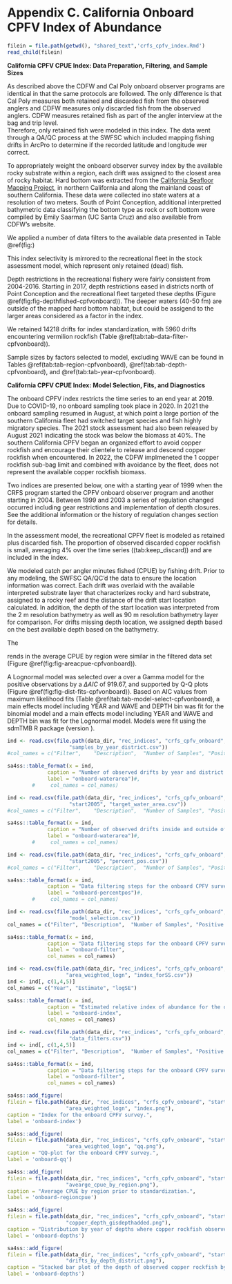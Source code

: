 # Appendix C. California Onboard CPFV Index of Abundance {#onboard-cpfv-index}


```r

filein = file.path(getwd(), "shared_text",'crfs_cpfv_index.Rmd')
read_child(filein)
```

**California CPFV CPUE Index: Data Preparation, Filtering, and Sample Sizes**

As described above the CDFW and Cal Poly onboard observer programs are identical 
in that the same protocols are followed.  The only difference is that Cal Poly
measures both retained and discarded fish from the observed anglers and CDFW
measures only discarded fish from the observed anglers. CDFW measures retained 
fish as part of the angler interview at the bag and trip level.  
Therefore, only retained fish were modeled in this index. 
The data went through a QA/QC process at the SWFSC which included mapping 
fishing drifts in ArcPro to determine if the recorded latitude and longitude wer correct.  

To appropriately weight the onboard observer survey index by the available 
rocky substrate within a region, each drift was assigned to the closest area 
of rocky habitat. Hard bottom was extracted from 
the [California Seafloor Mapping Project](http://seafloor.otterlabs.org/index.html), 
in northern California and along the mainland coast of southern California. These data 
were collected ino state waters at a resolution of two meters. South of Point 
Conception, additional interpretted bathymetric data classifying the bottom type as 
rock or soft bottom were compiled by Emily Saarman (UC Santa Cruz) and also available 
from CDFW's website. 

We applied a number of data filters to the available data presented in Table 
\@ref(fig:)

This index 
selectivity is mirrored to the recreational 
fleet in the stock assessment model, which represent only retained (dead) 
fish. 

Depth restrictions in the recreational fishery were fairly 
consistent from 2004-2016. Starting in 2017, depth restrictions eased in districts 
north of Point Conception and the recreational fleet targeted these depths 
(Figure \@ref(fig:fig-depthfished-cpfvonboard)). The deeper waters (40-50 fm) are 
outside of the mapped hard bottom habitat, but could be assigend to the larger 
areas considered as a factor in the index.



We retained 14218 drifts for index standardization, with 
5960 drifts encountering vermilion rockfish 
(Table \@ref(tab:tab-data-filter-cpfvonboard)).  

Sample sizes by factors selected to model, excluding WAVE can be found in Tables 
\@ref(tab:tab-region-cpfvonboard), \@ref(tab:tab-depth-cpfvonboard), and \@ref(tab:tab-year-cpfvonboard).

**California CPFV CPUE Index: Model Selection, Fits, and Diagnostics**

The onboard CPFV index restricts the time series to an end year at 2019. Due to 
COVID-19, no onboard sampling took place in 2020. In 2021 the onboard sampling 
resumed in August, at which point a large portion of the southern California fleet 
had switched target species and fish highly migratory species. The 2021 stock assessment 
had also been released by August 2021 indicating the stock was below the biomass 
at 40%.  The southern California CPFV began an organized effort to avoid copper 
rockfish and encourage their clientele to release and descend copper rockfish 
when encountered. In 2022, the CDFW implmeneted the 1 copper rockfish sub-bag 
limit and combined with avoidance by the fleet, does not represent the available 
copper rockfish biomass.

Two indices are presented below, one with a starting year of 1999 when the CRFS 
program started the CPFV onboard observer program and another starting in 2004. 
Between 1999 and 2003 a series of regulation changed occurred including gear 
restrictions and implementation of depth closures.  See the additional information 
or the history of regulation changes section for details.

In the assessment model, the recreational CPFV fleet is modeled as retained plus
discarded fish. The proportion of observed discarded copper rockfish is small, 
averaging 4% over the time series (\ref(tab:keep_discard)) and are included in the index.

We modeled catch per angler minutes fished (CPUE) by fishing drift. Prior to any modeling,
the SWFSC QA/QC'd the data to ensure the location information was correct. 
Each drift was overlaid with the available interpreted substrate layer that characterizes rocky and hard substrate, assigned to a rocky reef and the distance of the 
drift start location calculated.  In addition, the depth of the start location was 
interpreted from the 2 m resolution bathymetry as well as 90 m resolution bathymetry 
layer for comparison. For drifts missing depth location, we assigned depth based on the best available depth based on the bathymetry.

The 


rends in the average CPUE by region were similar 
in the filtered data set (Figure \@ref(fig:fig-areacpue-cpfvonboard)). 

A Lognormal model  was selected over a over a Gamma model for the positive observations by a $\Delta AIC$ of 919.67, and supported by Q-Q plots (Figure \@ref(fig:fig-dist-fits-cpfvonboard)). 
Based on AIC values from maximum likelihood fits (Table \@ref(tab:tab-model-select-cpfvonboard), 
a main effects model including YEAR and WAVE and DEPTH bin 
was fit for the binomial model and a main effects model including 
YEAR and WAVE and DEPTH bin was fit for the  Lognormal model.
Models were fit using the sdmTMB R package (version ). 



```r
ind <- read.csv(file.path(data_dir, "rec_indices", "crfs_cpfv_onboard",
                    "samples_by_year_district.csv"))
#col_names = c("Filter",	"Description",	"Number of Samples", "Positive Samples")

sa4ss::table_format(x = ind,
             caption = "Number of observed drifts by year and district.",
             label = "onboard-waterarea")#,
        #     col_names = col_names)                         
```

\newpage

```r
ind <- read.csv(file.path(data_dir, "rec_indices", "crfs_cpfv_onboard",
                    "start2005", "target_water_area.csv"))
#col_names = c("Filter",	"Description",	"Number of Samples", "Positive Samples")

sa4ss::table_format(x = ind,
             caption = "Number of observed drifts inside and outside of stat waters.",
             label = "onboard-waterarea")#,
        #     col_names = col_names)                         
```


\newpage

```r
ind <- read.csv(file.path(data_dir, "rec_indices", "crfs_cpfv_onboard",
                    "start2005", "percent_pos.csv"))
#col_names = c("Filter",	"Description",	"Number of Samples", "Positive Samples")

sa4ss::table_format(x = ind,
             caption = "Data filtering steps for the onboard CPFV survey.",
             label = "onboard-percentpos")#,
        #     col_names = col_names)                         
```

\newpage

```r
ind <- read.csv(file.path(data_dir, "rec_indices", "crfs_cpfv_onboard",
                    "model_selection.csv"))
col_names = c("Filter",	"Description",	"Number of Samples", "Positive Samples")

sa4ss::table_format(x = ind,
             caption = "Data filtering steps for the onboard CPFV survey.",
             label = "onboard-filter",
             col_names = col_names)                         
```


\newpage

```r

ind <- read.csv(file.path(data_dir, "rec_indices", "crfs_cpfv_onboard", "start2005",
                   "area_weighted_logn", "index_forSS.csv"))
ind <- ind[, c(1,4,5)]
col_names = c("Year", "Estimate", "logSE")

sa4ss::table_format(x = ind,
             caption = "Estimated relative index of abundance for the onboard CPFV survey.",
             label = "onboard-index",
             col_names = col_names)                         
```



```r
ind <- read.csv(file.path(data_dir, "rec_indices", "crfs_cpfv_onboard", "start2005",
                    "data_filters.csv"))
ind <- ind[, c(1,4,5)]
col_names = c("Filter",	"Description",	"Number of Samples", "Positive Samples")

sa4ss::table_format(x = ind,
             caption = "Data filtering steps for the onboard CPFV survey.",
             label = "onboard-filter",
             col_names = col_names)                         
```

\newpage

```r
sa4ss::add_figure(
filein = file.path(data_dir, "rec_indices", "crfs_cpfv_onboard", "start2005",
                   "area_weighted_logn", "index.png"), 
caption = "Index for the onboard CPFV survey.",
label = 'onboard-index')
```

\newpage

```r
sa4ss::add_figure(
filein = file.path(data_dir, "rec_indices", "crfs_cpfv_onboard", "start2005",
                   "area_weighted_logn", "qq.png"), 
caption = "QQ-plot for the onboard CPFV survey.",
label = 'onboard-qq')
```

\newpage


```r
sa4ss::add_figure(
filein = file.path(data_dir, "rec_indices", "crfs_cpfv_onboard", "start2005",
                   "avearge_cpue_by_region.png"), 
caption = "Average CPUE by region prior to standardization.",
label = 'onboard-regioncpue')
```

\newpage

```r
sa4ss::add_figure(
filein = file.path(data_dir, "rec_indices", "crfs_cpfv_onboard", "start2005",
                   "copper_depth_gisdepthadded.png"), 
caption = "Distribution by year of depths where copper rockfish observed.",
label = 'onboard-depths')
```

\newpage


```r
sa4ss::add_figure(
filein = file.path(data_dir, "rec_indices", "crfs_cpfv_onboard", "start2005",
                   "drifts_by_depth_district.png"), 
caption = "Stacked bar plot of the depth of observed copper rockfish by district.",
label = 'onboard-depths')
```

\newpage
